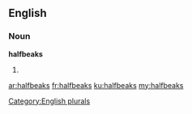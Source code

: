 ==English==

===Noun===
'''halfbeaks'''

# {{plural of|[[halfbeak]]}}

[[Category:English plurals]]

[[ar:halfbeaks]]
[[fr:halfbeaks]]
[[ku:halfbeaks]]
[[my:halfbeaks]]